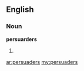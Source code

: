 ==English==

===Noun===
'''persuarders'''

# {{plural of|[[persuader]]}}

[[ar:persuaders]]
[[my:persuaders]]